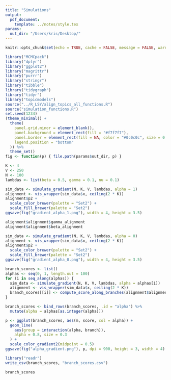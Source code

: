 ```yaml
---
title: "Simulations"
output:
  pdf_document:
    template: ../notes/style.tex
params:
  out_dir: "/Users/kris/Desktop/"
---
```


```r
knitr::opts_chunk$set(echo = TRUE, cache = FALSE, message = FALSE, warning = FALSE, fig.width = 5, fig.height = 2)
```

```r
library("MCMCpack")
library("dplyr")
library("ggplot2")
library("magrittr")
library("purrr")
library("stringr")
library("tibble")
library("tidygraph")
library("tidyr")
library("topicmodels")
source("../R_LSY/align_topics_all_functions.R")
source("simulation_functions.R")
set.seed(1234)
(theme_minimal() + 
  theme(
    panel.grid.minor = element_blank(),
    panel.background = element_rect(fill = "#f7f7f7"),
    panel.border = element_rect(fill = NA, color = "#0c0c0c", size = 0.6),
    legend.position = "bottom"
  )) %>%
  theme_set()
fig <- function(p) { file.path(params$out_dir, p) }
```

```r
K <- 4
V <- 250
N <- 100
lambdas <- list(beta = 0.5, gamma = 0.1, nu = 0.1)

sim_data <- simulate_gradient(N, K, V, lambdas, alpha = 1)
alignment <- vis_wrapper(sim_data$x, ceiling(2 * K))
alignment$p2 +
  scale_color_brewer(palette = "Set2") +
  scale_fill_brewer(palette = "Set2")
ggsave(fig("gradient_alpha_1.png"), width = 4, height = 3.5)
```


```r
alignment$alignment$gamma_alignment
alignment$alignment$beta_alignment
```


```r
sim_data <- simulate_gradient(N, K, V, lambdas, alpha = 0)
alignment <- vis_wrapper(sim_data$x, ceiling(2 * K))
alignment$p2 +
  scale_color_brewer(palette = "Set2") +
  scale_fill_brewer(palette = "Set2")
ggsave(fig("gradient_alpha_0.png"), width = 4, height = 3.5)
```


```r
branch_scores <- list()
alphas <- seq(0, 1, length.out = 100)
for (i in seq_along(alphas)) {
  sim_data <- simulate_gradient(N, K, V, lambdas, alpha = alphas[i])
  alignment <- vis_wrapper(sim_data$x, ceiling(2 * K))
  branch_scores[[i]] <- compute_score_along_branches(alignment$alignment)
}

branch_scores <- bind_rows(branch_scores, .id = "alpha") %>%
  mutate(alpha = alphas[as.integer(alpha)])
```


```r
p <- ggplot(branch_scores, aes(m, score, col = alpha)) +
  geom_line(
    aes(group = interaction(alpha, branch)),
    alpha = 0.8, size = 0.3
  ) +
  scale_color_gradient2(midpoint = 0.5)
ggsave(fig("alpha_gradient.png"), p, dpi = 900, height = 3, width = 4)
```

```r
library("readr")
write_csv(branch_scores, "branch_scores.csv")
```

```r
branch_scores
```

